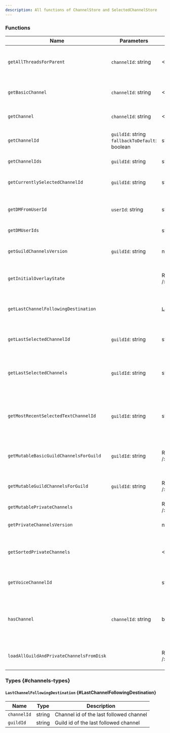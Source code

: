 ```yaml
---
description: All functions of ChannelStore and SelectedChannelStore
---
```



<RequiredNotice />

### Functions

| Name                                     | Parameters                                            | Return Type                                                           | Description                                                 |
| ---------------------------------------- | ----------------------------------------------------- | --------------------------------------------------------------------- | ----------------------------------------------------------- |
| `getAllThreadsForParent`                 | <Required /> `channelId`: string                      | <APIReferences.Channel />[]                                           | Gets all fetched threads by its channel (parent) id         |
| `getBasicChannel`                        | <Required /> `channelId`: string                      | <APIReferences.Channel /> \| undefined                                | Gets the basic channel by its id                            |
| `getChannel`                             | <Required /> `channelId`: string                      | <APIReferences.Channel /> \| undefined                                | Gets the channel by its id                                  |
| `getChannelId`                           | `guildId`: string <br /> `fallbackToDefault`: boolean | string \| undefined                                                   | Gets the current selected channel id                        |
| `getChannelIds`                          | `guildId`: string                                     | string[]                                                              | Gets all channel ids                                        |
| `getCurrentlySelectedChannelId`          | `guildId`: string                                     | string \| undefined                                                   | Gets the current selected channel id                        |
| `getDMFromUserId`                        | <Required /> `userId`: string                         | string \| undefined                                                   | Gets the DM channel id by its user id                       |
| `getDMUserIds`                           |                                                       | string[]                                                              | Gets all DM channel ids                                     |
| `getGuildChannelsVersion`                | <Required /> `guildId`: string                        | number                                                                | Gets the channel version by guild id                        |
| `getInitialOverlayState`                 |                                                       | Record<string,&nbsp;<APIReferences.Channel />>                        | Gets all guild and DM channels                              |
| `getLastChannelFollowingDestination`     |                                                       | [`LastChannelFollowingDestination`](#LastChannelFollowingDestination) | Gets information on the last channel follow                 |
| `getLastSelectedChannelId`               | `guildId`: string                                     | string \| undefined                                                   | Gets the last selected channel id                           |
| `getLastSelectedChannels`                | <Required /> `guildId`: string                        | string \| undefined                                                   | Gets the last selected channel id by its guild id           |
| `getMostRecentSelectedTextChannelId`     | `guildId`: string                                     | string \| null                                                        | Gets the last selected text channel id by its guild id      |
| `getMutableBasicGuildChannelsForGuild`   | <Required /> `guildId`: string                        | Record<string,&nbsp;<APIReferences.Channel />>                        | Gets all basic channels by its guild id                     |
| `getMutableGuildChannelsForGuild`        | <Required /> `guildId`: string                        | Record<string,&nbsp;<APIReferences.Channel />>                        | Gets all channels by its guild id                           |
| `getMutablePrivateChannels`              |                                                       | Record<string,&nbsp;<APIReferences.Channel />>                        | Gets all DM channels                                        |
| `getPrivateChannelsVersion`              |                                                       | number                                                                | Gets the DM channel version                                 |
| `getSortedPrivateChannels`               |                                                       | <APIReferences.Channel />[]                                           | Gets all DM channels sorted by the last message             |
| `getVoiceChannelId`                      |                                                       | string \| null                                                        | Gets the current voice channel id                           |
| `hasChannel`                             | <Required /> `channelId`: string                      | boolean                                                               | Checks if the channel id is registered in the channel store |
| `loadAllGuildAndPrivateChannelsFromDisk` |                                                       | Record<string,&nbsp;<APIReferences.Channel />>                        | Gets all guild and DM channels                              |

### Types {#channels-types}

#### `LastChannelFollowingDestination` {#LastChannelFollowingDestination}

| Name        | Type   | Description                             |
| ----------- | ------ | --------------------------------------- |
| `channelId` | string | Channel id of the last followed channel |
| `guildId`   | string | Guild id of the last followed channel   |

